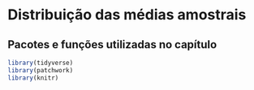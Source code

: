 # Distribuição das médias amostrais  {#sec-tcl}

:::{.callout-tip collapse="true"}
## Pacotes e funções utilizadas no capítulo

```r
library(tidyverse)
library(patchwork)
library(knitr)
```
:::


